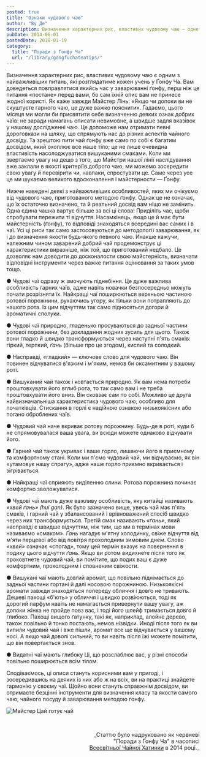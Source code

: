```yaml
---
posted: true
title: "Ознаки чудового чаю"
author: "Ву Де"
description: Визначення характерних рис, властивих чудовому чаю – одне з найважливіших питань, які розглядатиме кожен учень у Ґонфу Ча.
pubDate: 2014-06-01
postedDate: 2018-01-19
category: 
  title: "Поради з Ґонфу Ча"
  url: "/library/gongfuchateatips/"
---
```


Визначення характерних рис, властивих чудовому чаю є одним з найважливіших питань, які розглядатиме кожен учень у Ґонфу Ча. Вам доведеться повправлятися якийсь час у заварюванні ґонфу, перш ніж це питання «постане» перед вами, бо сам їхній опис вам не принесе жодної користі. Як каже завжди Майстер Лінь: «Якщо чи допоки ви не скуштуєте гарного чаю, це дуже важко пояснити». Гадаємо, цього місяця ми могли би присвятити себе визначенню деяких ознак добрих чаїв: не заради намагань описати невимовне, а швидше задля вказівок у нашому дослідженні чаю. Це допоможе нам отримати певні дороговкази на шляху, що спрямують нас до різних аспектів чайного досвіду. Та зрештою пити чай ґонфу вже само по собі є багатим досвідом, який охоплює все наше тіло; це не лише очевидна властивість насолоджуватися вишуканими смаками. Коли ми звертаємо увагу на дещо з того, що Майстри нашої лінії наслідування вже заклали в якості критеріїв доброго чаю, ми можемо зосередити свою увагу й перевірити чи, навпаки, спростувати це. Саме через усе це ми шукаємо великого вдосконалення і майстерности — Ґонфу.

Нижче наведені деякі з найважливіших особливостей, яких ми очікуємо від чудового чаю, приготованого методою ґонфу. Однак це не означає, що їх остаточно визначено, та й реальний досвід вам ніщо не замінить. Одна єдина чашка вартує більше за всі ці слова! Приділіть час, щоби спробувати пережити ті відчуття. Насамкінець, якщо це й має бути майстерність (ґонфу), то відповіді знаходяться всередині вас самих і в чаї. Усі ці риси так само застосовуються до методології заварювання, як і до визначення якости будь-якого певного чаю. Инакше кажучи, належним чином заварений добрий чай продемонструє ці характеристики виразніше, ніж той, що приготований недбало. Це дозволяє нам доводити до досконалости свою майстерність, визначати відповідні інструменти через важке питання оцінювання за таких умов тощо.

&#x25cf; Чудові чаї одразу ж змочують піднебіння. Це дуже важлива особливість гарних чаїв, адже навіть новачки безпосередньо можуть почати розрізняти їх. Найкращі чаї поширюються верхньою частиною ротової порожнини, рухаючись угору, як тільки вони потрапляють до нашого рота. Із цим відчуттям так само підносяться догори й ароматичні сполуки.

&#x25cf; Чудові чаї природно, гладенько просуваються до задньої частини ротової порожнини, без докладання жодних зусиль для цього. Також вони гладко й швидко трансформуються через наступні п'ять смаків: гіркий, терпкий, _ґань_ (більше про це згодом), кислий та солодкий.

&#x25cf; Насправді, «гладкий» — ключове слово для чудового чаю. Він повинен відчуватися в'язким і м'яким, немов би оксамитним у вашому роті.

&#x25cf; Вишуканий чай також і ковтається природно. Як вам нема потреби проштовхувати його вглиб рота, то так само вам і не треба проштовхувати його вниз. Він сковзає сам по собі. Можливо це друга найвизначальніша характеристика чудового чаю, особливо для початківців. Стискання в горлі є надійною ознакою низькоякісних або погано оброблених чаїв.

&#x25cf; Чудовий чай наче вкриває ротову порожнину. Будь-де в роті, куди б не спрямовувалася ваша увага, ви всюди можете однаково відчувати його.

&#x25cf; Гарний чай також укриває і ваше горло, лишаючи його в приємному та комфортному стані. Коли ми п'ємо чудовий чай, ми відчуваємо, як він «утамовує нашу спрагу», адже наше горло приємно вкривається і зігрівається.

&#x25cf; Найкращі чаї сприяють виділенню слини. Ротова порожнина починає комфортно зволожуватися.

&#x25cf; Чудові чаї мають дуже важливу особливість, яку китайці називають _«хвей ґань» (hui gan)_. Як було зазначено вище, увесь чай має п'ять смаків, і гарний чай у збалансований і врівноважений спосіб швидко через них трансформується. Третій смак називають _«ґань»_, який насправді є швидше відчуттям, ніж тим, що ми в термінах мови називаємо «смаком». _Ґань_ нагадує м'ятну холодинку, свіже відчуття від м'яти перцевої або від повітря прохолодним зимовим днем. Слово _«хвей»_ означає «спогад», тому цей термін вказує на повернення в подиху цього відчуття _ґань_. Якщо ви ротом видихнете після того як проковтнете чудовий чай, ви помітите, що подих ваш є дуже комфортним, прохолодним і сповненим свіжости.

&#x25cf; Вишукані чаї мають довгий аромат, що повільно піднімається до задньої частини гортані й далі носовою порожниною. Низькоякісні аромати завжди знаходяться попереду обличчя і довго не тривають. Дешеві пахощі «б'ють» у обличчя і швидко розвіюються, тоді як дорогий парфум навіть не намагається привернути вашу увагу, аж допоки жінка не пройде повз вас, і тоді його шлейф тримається довго й глибоко. Пахощі вищого ґатунку, такі як, наприклад, алойне дерево, також повільно й тонко постають, немов нізвідки. Иноді після того як ви випили чудовий чай і вже пішли, аромат все ще відчувається у вашому носі. А якщо чай доволі сильний, то ви навіть після їжі можете помітити, що він повертається знов.

&#x25cf; Видатні чаї мають глибоку Ці, що розслаблює вас, у різні способи повільно поширюється всім тілом.

Сподіваємось, ці описи стануть корисними вам у пригоді, і зосередившись на деяких із них або ж на всіх, ви на практиці знайдете гармонію у своєму чаї. Щойно вони стануть справжнім досвідом, ви отримаєте безцінні інструменти для визначення класу та якости самого чаю, чайного посуду й заварювання методою ґонфу.

<Image src={MasterTsai} class="align-center" alt="Майстер Цай готує чай" />

<p>&nbsp;</p>
<p align="right" style="font-size: 0.9rem;">_Статтю було надруковано як червневі<br />
"Поради з Ґонфу Ча" в часописі<br />
<a title="globalteahut.org" href="http://www.globalteahut.org/" target="_blank" rel="noopener">Всесвітньої Чайної Хатинки</a>&nbsp;в 2014 році._</p>